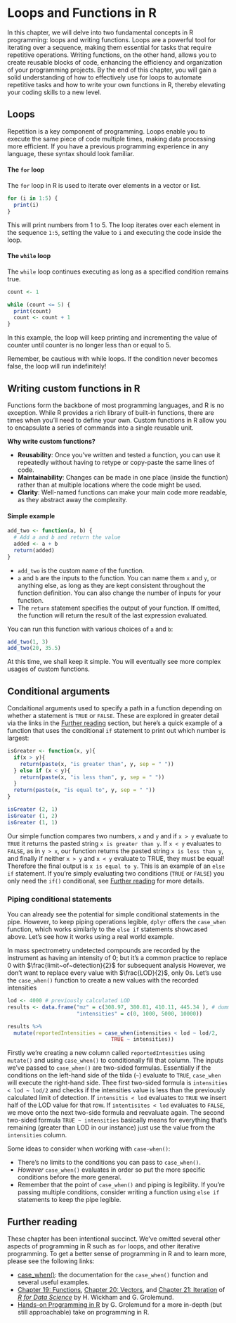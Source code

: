# Loops and Functions in R

In this chapter, we will delve into two fundamental concepts in R programming: loops and writing functions. Loops are a powerful tool for iterating over a sequence, making them essential for tasks that require repetitive operations. Writing functions, on the other hand, allows you to create reusable blocks of code, enhancing the efficiency and organization of your programming projects. By the end of this chapter, you will gain a solid understanding of how to effectively use for loops to automate repetitive tasks and how to write your own functions in R, thereby elevating your coding skills to a new level. 

## Loops

Repetition is a key component of programming. Loops enable you to execute the same piece of code multiple times, making data processing more efficient. If you have a previous programming experience in any language, these syntax should look familiar.

#### The `for` loop

The `for` loop in R is used to iterate over elements in a vector or list.

```r
for (i in 1:5) {
  print(i)
}
```

This will print numbers from 1 to 5. The loop iterates over each element in the sequence `1:5`, setting the value to `i` and executing the code inside the loop.

#### The `while` loop

The `while` loop continues executing as long as a specified condition remains true.

```r
count <- 1

while (count <= 5) {
  print(count)
  count <- count + 1
}
```

In this example, the loop will keep printing and incrementing the value of counter until counter is no longer less than or equal to 5.

Remember, be cautious with while loops. If the condition never becomes false, the loop will run indefinitely!



## Writing custom functions in R

Functions form the backbone of most programming languages, and R is no exception. While R provides a rich library of built-in functions, there are times when you'll need to define your own. Custom functions in R allow you to encapsulate a series of commands into a single reusable unit.

**Why write custom functions?**

-   **Reusability**: Once you've written and tested a function, you can use it repeatedly without having to retype or copy-paste the same lines of code.
-   **Maintainability**: Changes can be made in one place (inside the function) rather than at multiple locations where the code might be used.
-   **Clarity**: Well-named functions can make your main code more readable, as they abstract away the complexity.

#### Simple example

```r
add_two <- function(a, b) {
  # Add a and b and return the value
  added <- a + b
  return(added)
}
```

-   `add_two` is the custom name of the function.
-   `a` and `b` are the inputs to the function. You can name them `x` and `y`, or anything else, as long as they are kept consistent throughout the function definition. You can also change the number of inputs for your function.
-   The `return` statement specifies the output of your function. If omitted, the function will return the result of the last expression evaluated.

You can run this function with various choices of `a` and `b`:

```r
add_two(1, 3)
add_two(20, 35.5)
```

At this time, we shall keep it simple. You will eventually see more complex usages of custom functions.


## Conditional arguments 

Condaitional arguments used to specify a path in a function depending on whether a statement is `TRUE` or `FALSE`. These are explored in greater detail via the links in the [Further reading] section, but here's a quick example of a function that uses the conditional `if` statement to print out which number is largest: 

```r

isGreater <- function(x, y){
  if(x > y){
    return(paste(x, "is greater than", y, sep = " "))
  } else if (x < y){ 
    return(paste(x, "is less than", y, sep = " "))
  }
  return(paste(x, "is equal to", y, sep = " "))
}

isGreater (2, 1)
isGreater (1, 2)
isGreater (1, 1)

```

Our simple function compares two numbers, `x` and `y` and if `x > y` evaluate to `TRUE` it returns the pasted string `x is greater than y`. If `x < y` evaluates to `FALSE`, as in `y > x`, our function returns the pasted string `x is less than y`, and finally if neither `x > y` and `x < y` evaluate to TRUE, they must be equal! Therefore the final output is `x is equal to y`. This is an example of an `else if` statement. If you're simply evaluating two conditions (`TRUE` or `FALSE`) you only need the `if()` conditional, see [Further reading] for more details. 

### Piping conditional statements

You can already see the potential for simple conditional statements in the pipe. However, to keep piping operations legible, `dplyr` offers the `case_when` function, which works similarly to the `else if` statements showcased above. Let's see how it works using a real world example.

In mass spectrometry undetected compounds are recorded by the instrument as having an intensity of 0; but it's a common practice to replace 0 with $\frac{limit~of~detection}{2}$ for subsequent analysis However, we don't want to replace every value with $\frac{LOD}{2}$, only 0s. Let's use the `case_when()` function to create a new values with the recorded intensities

```r

lod <- 4000 # previously calculated LOD 
results <- data.frame("mz" = c(308.97, 380.81, 410.11, 445.34 ), # dummy data
                      "intensities" = c(0, 1000, 5000, 10000)) 

results %>%
  mutate(reportedIntensities = case_when(intensities < lod ~ lod/2,
                                 TRUE ~ intensities))


```

Firstly we're creating a new column called `reportedIntesities` using `mutate()` and using `case_when()` to conditionally fill that column. The inputs we've passed to `case_when()` are two-sided formulas. Essentially if the conditions on the left-hand side of the tilda (`~`) evaluate to `TRUE`, `case_when` will execute the right-hand side. Thee first two-sided formula is `intensities < lod ~ lod/2` and checks if the intensities value is less than the previously calculated limit of detection. If `intensitis < lod` evaluates to `TRUE` we insert half of the LOD value for that row. If `intentisites < lod` evaluates to `FALSE`, we move onto the next two-side formula and reevaluate again. The second two-sided formula `TRUE ~ intensities` basically means for everything that's remaining (greater than LOD in our instance) just use the value from the `intensities` column.

Some ideas to consider when working with `case-when()`:

  - There's no limits to the conditions you can pass to `case_when()`.
  - *However* `case_when()` evaluates in order so put the more specific conditions before the more general. 
  - Remember that the point of `case_when()` and piping is legibility. If you're passing multiple conditions, consider writing a function using `else if` statements to keep the pipe legible.  



## Further reading

These chapter has been intentional succinct. We've omitted several other aspects of programming in R such as `for` loops, and other iterative programming. To get a better sense of programming in R and to learn more, please see the following links:

  - [case_when()](https://dplyr.tidyverse.org/reference/case_when.html): the documentation for the `case_when()` function and several useful examples. 
  - [Chapter 19: Functions](https://r4ds.had.co.nz/functions.html), [Chapter 20: Vectors](https://r4ds.had.co.nz/vectors.html), and [Chapter 21: Iteration](https://r4ds.had.co.nz/iteration.html) of [*R for Data Science*](https://r4ds.had.co.nz/index.html) by H. Wickham and G. Grolemund.  
  - [Hands-on Programming in R](https://rstudio-education.github.io/hopr/) by G. Grolemund for a more in-depth (but still approachable) take on programming in R. 
